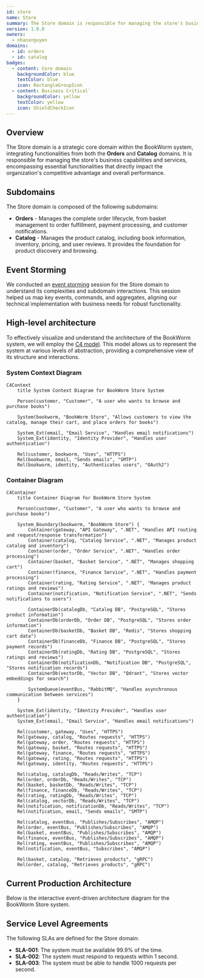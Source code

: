 ```yaml
---
id: store
name: Store
summary: The Store domain is responsible for managing the store's business capabilities and services
version: 1.0.0
owners:
  - nhanxnguyen
domains:
  - id: orders
  - id: catalog
badges:
  - content: Core domain
    backgroundColor: blue
    textColor: blue
    icon: RectangleGroupIcon
  - content: Business Critical`
    backgroundColor: yellow
    textColor: yellow
    icon: ShieldCheckIcon
---
```


<Tiles>
  <Tile
    icon="UserGroupIcon"
    href="/docs/users/nhanxnguyen"
    title="Contact the author"
    description="Any questions? Feel free to contact the owners"
  />
  <Tile
    icon="RectangleGroupIcon"
    href={`/visualiser/domains/${frontmatter.id}/${frontmatter.version}`}
    title="Domain Architecture"
    description="Explore our domain structure and service interactions"
  />
</Tiles>

## Overview

The Store domain is a strategic core domain within the BookWorm system, integrating functionalities from both the **Orders** and **Catalog** domains. It is responsible for managing the store's business capabilities and services, encompassing essential functionalities that directly impact the organization's competitive advantage and overall performance.

## Subdomains

The Store domain is composed of the following subdomains:

- **Orders** - Manages the complete order lifecycle, from basket management to order fulfillment, payment processing, and customer notifications.
- **Catalog** - Manages the product catalog, including book information, inventory, pricing, and user reviews. It provides the foundation for product discovery and browsing.

## Event Storming

We conducted an [event storming](https://www.eventstorming.com/) session for the Store domain to understand its complexities and subdomain interactions. This session helped us map key events, commands, and aggregates, aligning our technical implementation with business needs for robust functionality.

<Miro boardId="uXjVIG4lIr0=/" moveToWidget="3458764623724644744" edit={false} />

## High-level architecture

To effectively visualize and understand the architecture of the BookWorm system, we will employ the [C4 model](https://c4model.com/). This model allows us to represent the system at various levels of abstraction, providing a comprehensive view of its structure and interactions.

### System Context Diagram

```mermaid
C4Context
    title System Context Diagram for BookWorm Store System

    Person(customer, "Customer", "A user who wants to browse and purchase books")

    System(bookworm, "BookWorm Store", "Allows customers to view the catalog, manage their cart, and place orders for books")

    System_Ext(email, "Email Service", "Handles email notifications")
    System_Ext(identity, "Identity Provider", "Handles user authentication")

    Rel(customer, bookworm, "Uses", "HTTPS")
    Rel(bookworm, email, "Sends emails", "SMTP")
    Rel(bookworm, identity, "Authenticates users", "OAuth2")
```

### Container Diagram

```mermaid
C4Container
    title Container Diagram for BookWorm Store System

    Person(customer, "Customer", "A user who wants to browse and purchase books")

    System_Boundary(bookworm, "BookWorm Store") {
        Container(gateway, "API Gateway", ".NET", "Handles API routing and request/response transformation")
        Container(catalog, "Catalog Service", ".NET", "Manages product catalog and inventory")
        Container(order, "Order Service", ".NET", "Handles order processing")
        Container(basket, "Basket Service", ".NET", "Manages shopping cart")
        Container(finance, "Finance Service", ".NET", "Handles payment processing")
        Container(rating, "Rating Service", ".NET", "Manages product ratings and reviews")
        Container(notification, "Notification Service", ".NET", "Sends notifications to users")

        ContainerDb(catalogDb, "Catalog DB", "PostgreSQL", "Stores product information")
        ContainerDb(orderDb, "Order DB", "PostgreSQL", "Stores order information")
        ContainerDb(basketDb, "Basket DB", "Redis", "Stores shopping cart data")
        ContainerDb(financeDb, "Finance DB", "PostgreSQL", "Stores payment records")
        ContainerDb(ratingDb, "Rating DB", "PostgreSQL", "Stores ratings and reviews")
        ContainerDb(notificationDb, "Notification DB", "PostgreSQL", "Stores notification records")
        ContainerDb(vectorDb, "Vector DB", "Qdrant", "Stores vector embeddings for search")

        SystemQueue(eventBus, "RabbitMQ", "Handles asynchronous communication between services")
    }

    System_Ext(identity, "Identity Provider", "Handles user authentication")
    System_Ext(email, "Email Service", "Handles email notifications")

    Rel(customer, gateway, "Uses", "HTTPS")
    Rel(gateway, catalog, "Routes requests", "HTTPS")
    Rel(gateway, order, "Routes requests", "HTTPS")
    Rel(gateway, basket, "Routes requests", "HTTPS")
    Rel(gateway, finance, "Routes requests", "HTTPS")
    Rel(gateway, rating, "Routes requests", "HTTPS")
    Rel(gateway, identity, "Routes requests", "HTTPS")

    Rel(catalog, catalogDb, "Reads/Writes", "TCP")
    Rel(order, orderDb, "Reads/Writes", "TCP")
    Rel(basket, basketDb, "Reads/Writes", "TCP")
    Rel(finance, financeDb, "Reads/Writes", "TCP")
    Rel(rating, ratingDb, "Reads/Writes", "TCP")
    Rel(catalog, vectorDb, "Reads/Writes", "TCP")
    Rel(notification, notificationDb, "Reads/Writes", "TCP")
    Rel(notification, email, "Sends emails", "SMTP")

    Rel(catalog, eventBus, "Publishes/Subscribes", "AMQP")
    Rel(order, eventBus, "Publishes/Subscribes", "AMQP")
    Rel(basket, eventBus, "Publishes/Subscribes", "AMQP")
    Rel(finance, eventBus, "Publishes/Subscribes", "AMQP")
    Rel(rating, eventBus, "Publishes/Subscribes", "AMQP")
    Rel(notification, eventBus, "Subscribes", "AMQP")

    Rel(basket, catalog, "Retrieves products", "gRPC")
    Rel(order, catalog, "Retrieves products", "gRPC")
```

## Current Production Architecture

Below is the interactive event-driven architecture diagram for the BookWorm Store system.

<NodeGraph />

## Service Level Agreements

The following SLAs are defined for the Store domain:

- **SLA-001**: The system must be available 99.9% of the time.
- **SLA-002**: The system must respond to requests within 1 second.
- **SLA-003**: The system must be able to handle 1000 requests per second.
